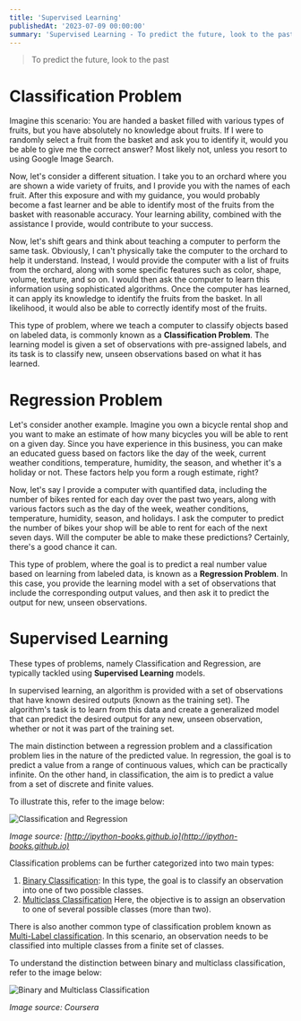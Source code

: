 ```yaml
---
title: 'Supervised Learning'
publishedAt: '2023-07-09 00:00:00'
summary: 'Supervised Learning - To predict the future, look to the past'
---
```


> To predict the future, look to the past

# Classification Problem

Imagine this scenario: You are handed a basket filled with various types of fruits, but you have absolutely no knowledge about fruits. If I were to randomly select a fruit from the basket and ask you to identify it, would you be able to give me the correct answer? Most likely not, unless you resort to using Google Image Search.

Now, let's consider a different situation. I take you to an orchard where you are shown a wide variety of fruits, and I provide you with the names of each fruit. After this exposure and with my guidance, you would probably become a fast learner and be able to identify most of the fruits from the basket with reasonable accuracy. Your learning ability, combined with the assistance I provide, would contribute to your success.

Now, let's shift gears and think about teaching a computer to perform the same task. Obviously, I can't physically take the computer to the orchard to help it understand. Instead, I would provide the computer with a list of fruits from the orchard, along with some specific features such as color, shape, volume, texture, and so on. I would then ask the computer to learn this information using sophisticated algorithms. Once the computer has learned, it can apply its knowledge to identify the fruits from the basket. In all likelihood, it would also be able to correctly identify most of the fruits.

This type of problem, where we teach a computer to classify objects based on labeled data, is commonly known as a **Classification Problem**. The learning model is given a set of observations with pre-assigned labels, and its task is to classify new, unseen observations based on what it has learned.

# Regression Problem

Let's consider another example. Imagine you own a bicycle rental shop and you want to make an estimate of how many bicycles you will be able to rent on a given day. Since you have experience in this business, you can make an educated guess based on factors like the day of the week, current weather conditions, temperature, humidity, the season, and whether it's a holiday or not. These factors help you form a rough estimate, right?

Now, let's say I provide a computer with quantified data, including the number of bikes rented for each day over the past two years, along with various factors such as the day of the week, weather conditions, temperature, humidity, season, and holidays. I ask the computer to predict the number of bikes your shop will be able to rent for each of the next seven days. Will the computer be able to make these predictions? Certainly, there's a good chance it can.

This type of problem, where the goal is to predict a real number value based on learning from labeled data, is known as a **Regression Problem**. In this case, you provide the learning model with a set of observations that include the corresponding output values, and then ask it to predict the output for new, unseen observations.

# Supervised Learning

These types of problems, namely Classification and Regression, are typically tackled using **Supervised Learning** models.

In supervised learning, an algorithm is provided with a set of observations that have known desired outputs (known as the training set). The algorithm's task is to learn from this data and create a generalized model that can predict the desired output for any new, unseen observation, whether or not it was part of the training set.

The main distinction between a regression problem and a classification problem lies in the nature of the predicted value. In regression, the goal is to predict a value from a range of continuous values, which can be practically infinite. On the other hand, in classification, the aim is to predict a value from a set of discrete and finite values.

To illustrate this, refer to the image below:

![Classification and Regression](https://miro.medium.com/v2/resize:fit:1400/1*GZ85Pfb2-PRKaLYFjGHUvA.png)

*Image source: [http://ipython-books.github.io](http://ipython-books.github.io)*

Classification problems can be further categorized into two main types:

1. [Binary Classification](/blog/machine-learning/binary-classification): In this type, the goal is to classify an observation into one of two possible classes.
2. [Multiclass Classification](https://en.wikipedia.org/wiki/Multiclass_classification) Here, the objective is to assign an observation to one of several possible classes (more than two).

There is also another common type of classification problem known as [Multi-Label classification](https://en.wikipedia.org/wiki/Multi-label_classification). In this scenario, an observation needs to be classified into multiple classes from a finite set of classes.

To understand the distinction between binary and multiclass classification, refer to the image below:

![Binary and Multiclass Classification](https://miro.medium.com/v2/resize:fit:1400/1*ocZWgUk2pPHiB6FB2q_5WA.png)

*Image source: Coursera*